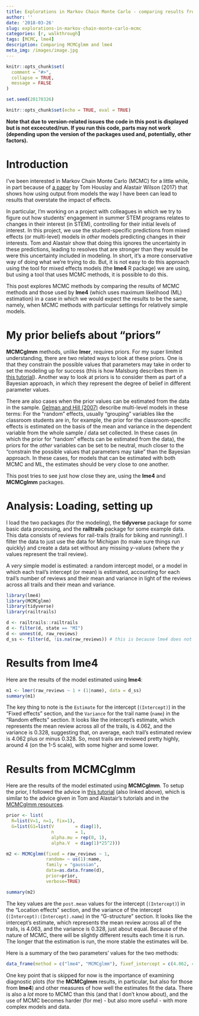 ```yaml
---
title: Explorations in Markov Chain Monte Carlo - comparing results from MCMCglmm and lme4
author: ''
date: '2018-03-26'
slug: explorations-in-markov-chain-monte-carlo-mcmc
categories: [r, walkthrough]
tags: [MCMC, lme4]
description: Comparing MCMCglmm and lme4
meta_img: /images/image.jpg
---
```


```r
knitr::opts_chunk$set(
  comment = "#>",
  collapse = TRUE,
  message = FALSE
)

set.seed(20170326)
```

```r
knitr::opts_chunk$set(echo = TRUE, eval = TRUE)
```

**Note that due to version-related issues the code in this post is displayed but is not excecuted/run. If you run this code, parts may not work (depending upon the version of the packages used and, potentially, other factors).**

# Introduction 

I've been interested in Markov Chain Monte Carlo (MCMC) for a little while, in part because of [a paper](https://doi.org/10.1093/beheco/arx023) by Tom Houslay and Alastair Wilson (2017) that shows how using output from models the way I have been can lead to results that overstate the impact of effects. 

In particular, I'm working on a project with colleagues in which we try to figure out how students' engagement in summer STEM programs relates to changes in their interest (in STEM), controlling for their initial levels of interest. In this project, we use the student-specific predictions from mixed effects (or multi-level) models in *other* models predicting changes in their interests. Tom and Alastair show that doing this ignores the uncertainty in these predictions, leading to resolves that are stronger than they would be were this uncertainty included in modeling. In short, it's a more conservative way of doing what we're trying to do. But, it is not easy to do this approach using the tool for mixed effects models (the **lme4** R package) we are using, but using a tool that uses MCMC methods, it is possible to do this. 

This post explores MCMC methods by comparing the results of MCMC methods and those used by **lme4** (which uses maximum likelihood (ML) estimation) in a case in which we would expect the results to be the same, namely, when MCMC methods with particular settings for relatively simple models. 

# My prior beliefs about "priors"

**MCMCglmm** methods, unlike **lmer**, requires priors. For my super limited understanding, there are two related ways to look at these priors. One is that they constrain the possible values that parameters may take in order to set the modeling up for success (this is how Malsburg describes them in [this tutorial](https://github.com/tmalsburg/MCMCglmm-intro)). Another way to look at priors is to consider them as part of a Bayesian approach, in which they represent the degree of belief in different parameter values. 

There are also cases when the prior values can be estimated from the data in the sample. [Gelman and Hill (2007)](https://www.amazon.com/Analysis-Regression-Multilevel-Hierarchical-Models/dp/052168689X/ref=sr_1_1?ie=UTF8&qid=1522094327&sr=8-1&keywords=gelman+hill) describe multi-level models in these terms: For the "random" effects, usually "grouping" variables like the classroom students are in, for example, the prior for the classroom-specific effects is estimated on the basis of the mean and variance in the dependent variable from the whole sample / data set collected. In these cases (in which the prior for "random" effects can be estimated from the data), the priors for the *other* variables can be set to be neutral, much closer to the "constrain the possible values that parameters may take" than the Bayesian approach. In these cases, for models that can be estimated with both MCMC and ML, the estimates should be very close to one another.

This post tries to see just how close they are, using the **lme4** and **MCMCglmm** packages. 

# Analysis: Loading, setting up

I load the two packages (for the modeling), the **tidyverse** package for some basic data processing, and the **railtrails** package for some example data. This data consists of reviews for rail-trails (trails for biking and running!). I filter the data to just use the data for Michigan (to make sure things run quickly) and create a data set without any missing *y*-values (where the *y* values represent the trail review). 

A *very* simple model is estimated: a random intercept model, or a model in which each trail's intercept (or mean) is estimated, accounting for each trail's number of reviews and their mean and variance in light of the reviews across all trails and their mean and variance.

```r
library(lme4)
library(MCMCglmm)
library(tidyverse)
library(railtrails)
```

```r
d <- railtrails::railtrails
d <- filter(d, state == "MI")
d <- unnest(d, raw_reviews)
d_ss <- filter(d, !is.na(raw_reviews)) # this is because lme4 does not work with missing y-variable values
```

# Results from lme4

Here are the results of the model estimated using **lme4**:

```r
m1 <- lmer(raw_reviews ~ 1 + (1|name), data = d_ss)
summary(m1)
```

The key thing to note is the `Estimate` for the intercept (`(Intercept)`) in the "Fixed effects" section, and the `Variance` for the trail name (`name`) in the "Random effects" section. It looks like the intercept's estimate, which represents the mean review across all of the trails, is 4.062, and the variance is 0.328, suggesting that, on average, each trail's estimated review is 4.062 plus or minus 0.328. So, most trails are reviewed pretty highly, around 4 (on the 1-5 scale), with some higher and some lower.

# Results from MCMCglmm

Here are the results of the model estimated using **MCMCglmm**. To setup the prior, I followed the advice in [this tutorial](https://github.com/tmalsburg/MCMCglmm-intro) (also linked above), which is similar to the advice given in Tom and Alastair's tutorials and in the [MCMCglmm resources](https://cran.r-project.org/web/packages/MCMCglmm/vignettes/CourseNotes.pdf). 

```r
prior <- list(
  R=list(V=1, n=1, fix=1),
  G=list(G1=list(V        = diag(1),
                 n        = 1,
                 alpha.mu = rep(0, 1),
                 alpha.V  = diag(1)*25^2)))

m2 <- MCMCglmm(fixed = raw_reviews ~ 1,
               random= ~ us(1):name,
               family = "gaussian",
               data=as.data.frame(d),
               prior=prior,
               verbose=TRUE)

summary(m2)
```

The key values are the `post.mean` values for the intercept (`(Intercept)`) in the "Location effects" section, and the variance of the intercept (`(Intercept):(Intercept).name`) in the "G-structure" section. It looks like the intercept's estimate, which represents the mean review across all of the trails, is 4.063, and the variance is 0.328, just about equal. Because of the nature of MCMC, there will be slightly different results each time it is run. The longer that the estimation is run, the more stable the estimates will be.

Here is a summary of the two parameters' values for the two methods:

```r
data_frame(method = c("lme4", "MCMCglmm"), fixef_intercept = c(4.062, 4.063), trail_variance = c(.328, .328)) %>% knitr::kable()
```

One key point that is skipped for now is the importance of examining diagnostic plots (for the **MCMCglmm** results, in particular, but also for those from **lme4**) and other measures of how well the estimates fit the data. There is also a *lot* more to MCMC than this (and that I don't know about), and the use of MCMC becomes harder (for me) - but also more useful - with more complex models and data.